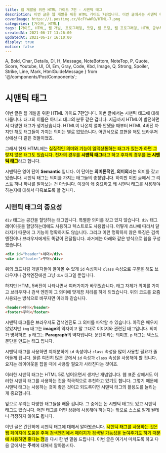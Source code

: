 ```yaml
---
title: 웹 개발을 위한 HTML 가이드 7편 - 시맨틱 태그
description: 이번 글은 웹 개발을 위한 HTML 가이드 7편입니다. 이번 글에서는 시맨틱 태그에 대해 다룹니다. 태그의 이름은 아니고 태그의 분류 같은 겁니다. 지금까지 HTML이 발전하면서 다양한 태그가 생겨났습니다. 실질적인 의미와 기능이 일맥상통하는 태그가 있는가 하면 그렇지 않은 태그도 있습니다. 전자의 경우를 시맨틱 태그라고 하고 후자의 경우를 논 시맨틱 태그라고 합니다. 시맨틱은 영어 단어 Semantic 입니다. 이 단어는 의미론적인, 의미의 라는 의미를 갖고 있습니다. 시맨틱 태그는 의미를 가지는 태그들의 총칭입니다. 하지만 이번 글에서 그 리스트 하나 하나를 알아보는 건 아닙니다. 이것이 왜 중요하고 왜 시맨틱 태그를 사용해야 하는지에 대해서 다뤄보도록 할 겁니다.
coverImage: https://i.postimg.cc/8cFYwWRQ/HTML-7.png
categories: [가이드, HTML]
tags: [가이드, HTML, 웹 개발, 프로그래밍, 코딩, 웹 코딩, 웹 프로그래밍, HTML 공부하기, HTML 초보, 시맨틱 태그]
createdAt: 2021-06-17 13:26:00
updatedAt: 2021-06-17 16:10:00
display: true
notice: false
---
```


  A, Bold, Char, Details, Dl, H, Message, NoteBottom, NoteTop, P,
  Quote, Score, Youtube, Ul, Ol, Em, Gray, Code, Kbd, Image,
  Q, Strong, Spoiler, Strike, Line, Mark, HtmlGuideMessage
} from '@/components/PostComponents';

<HtmlGuideMessage />

# 시맨틱 태그
이번 글은 웹 개발을 위한 HTML 가이드 7편입니다. 이번 글에서는 시맨틱 태그에 대해 다룹니다. 태그의 이름은 아니고 태그의 분류 같은 겁니다. 지금까지 HTML이 발전하면서 다양한 태그가 생겨났습니다. HTML이 나온지 얼마 안됐을 때부터 HTML 4버전 까지만 해도 태그들이 가지는 의미는 별로 없었습니다. 어떤식으로 표현을 해도 브라우저 상에선 다 같은 것들이었죠.

그래서 현재 HTML에는 <Mark>실질적인 의미와 기능이 일맥상통하는 태그가 있는가 하면 그렇지 않은 태그도 있습니다. 전자의 경우를 <Strong>시맨틱 태그</Strong>라고 하고 후자의 경우를 <Strong>논 시맨틱 태그</Strong></Mark>라고 합니다.

시맨틱은 영어 단어 <Strong>Semantic</Strong> 입니다. 이 단어는 <Strong>의미론적인, 의미의</Strong>라는 의미를 갖고 있습니다. 시맨틱 태그는 의미를 가지는 태그들의 총칭입니다. 하지만 이번 글에서 그 리스트 하나 하나를 알아보는 건 아닙니다. 이것이 왜 중요하고 왜 시맨틱 태그를 사용해야 하는지에 대해서 다뤄보도록 할 겁니다.

## 시맨틱 태그의 중요성
`div` 태그는 공간을 할당하는 태그입니다. 특별한 의미를 갖고 있지 않습니다. `div` 태그 레이아웃을 할당하는데에도 사용하고 텍스트로도 사용합니다. 어떻게 쓰냐에 따라서 달라지기 때문에 그 기능이 명확하지도 않습니다. 그리고 이런 명확하지 않은 특징은 검색엔진이나 브라우저에게도 똑같이 전달됩니다. 과거에는 아래와 같은 방식으로 웹을 구성했습니다.

```html
<div id="header">헤더</div>
<div id="footer">푸터</div>
```

위의 코드처럼 개발자들이 알아볼 수 있게 `id` 속성이나 `class` 속성으로 구분을 해도 브라우저나 검색엔진에겐 그냥 `div` 태그일 뿐입니다.

하지만 HTML 5버전이 나타나면서 여러가지가 바뀌었습니다. 태그 자체가 의미를 가지고 브라우저나 검색 엔진이 그 의미에 맞게끔 처리를 하게 되었습니다. 위의 코드를 요즘 사용되는 방식으로 바꾸자면 아래와 같습니다.

```html
<header>헤더</header>
<footer>푸터</footer>
```

시맨틱 태그들은 브라우저도 검색엔진도 그 의미를 파악할 수 있습니다. 아직은 배우지 않았지만 `img` 태그는 <Strong>image</Strong>의 약자이고 말 그대로 이미지와 관련된 태그입니다. 의미가 명확하죠. `p` 태그는 <Strong>Paragraph</Strong>의 약자입니다. 문단이라는 의미죠. `p` 태그는 텍스트 문단을 만드는 태그 입니다.

시맨틱 태그를 사용하면 지저분하게 `id` 속성이나 `class` 속성을 많이 사용할 필요가 줄어들게 됩니다. 물론 여전히 많은 곳에서 `id` 속성과 `class` 속성을 사용해야 할 겁니다. 요지는 레이아웃을 잡을 때에 사용할 필요가 사라진다는 것이죠.

이러한 시맨틱 태그는 HTML 5로 넘어오면서 생겨난 개념입니다. 웹 표준 상에서도 이러한 시맨틱 태그를 사용하는 것을 적극적으로 추천하고 있기도 합니다. 그렇기 때문에 시맨틱 태그는 사용하는 것이 좋은 것이고 되도록이면 시맨틱 태그의 활용도를 늘리는 게 중요합니다.

<Line />

앞으로 우리는 다양한 태그들을 배울 겁니다. 그 중에는 논 시맨틱 태그도 있고 시맨틱 태그도 있습니다. 어떤 태그를 어떤 상황에 사용해야 하는지는 앞으로 스스로 알게 될테니 걱정하지 않아도 됩니다.

이번 글은 간단하게 시맨틱 태그에 대해서 알아봤습니다. <Mark>시맨틱 태그를 사용하는 것은 웹 페이지에 도움을 주며 검색엔진에서 페이지가 검색될 가능성을 높여주기도 하기 때문에 사용하면 좋다는 점</Mark>을 다시 한 번 말씀 드립니다. 이번 글은 여기서 마치도록 하고 다음 글에서는 <Strong>주석</Strong>에 대해서 알아봅시다.